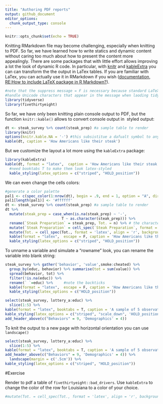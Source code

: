 ```yaml
---
title: "Authoring PDF reports"
output: github_document
editor_options: 
  chunk_output_type: console
---
```


```r
knitr::opts_chunk$set(echo = TRUE)
```

Knitting RMarkdown file may become challenging, especially when knitting to PDF. So far, we have learned how to write statics and dynamic content without caring too much about how to present the content more appealingly. There are some packages that with little effort allows improving a lot the look of dynamic R code. In particular, with [knitr](https://yihui.name/knitr/) and [kableExtra](https://haozhu233.github.io/kableExtra/awesome_table_in_html.html) you can can transform the the output in LaTex tables. If you are familiar with LaTex, you can actually use it in RMarkdown if you wish ([documentation](https://rmarkdown.rstudio.com/pdf_document_format.html), [RE:How to include LaTeX package in R Markdown?](https://tex.stackexchange.com/questions/171711/how-to-include-latex-package-in-r-markdown)).


```r
#note that the suppress message = F is necessary because standard LaTeX can't 
#handle Unicode characters that appear in the message when laoding tidyverse
library(tidyverse)
library(fivethirtyeight)
```

So far, we have only been knitting plain console output to PDF, but the function `knitr::kable()` allows to convert console output in \LaTeX\ styled output:

```r
dt <- steak_survey %>% count(steak_prep) #a sample table to render
library(knitr)
options(knitr.kable.NA = '-') #this subsistitue a dafualt symbol to any NA
kable(dt, caption = 'How Americans like their steak')
```

But we customize the layout a lot more using the `kableExtra` package:

```r
library(kableExtra)
kable(dt, format = "latex",  caption = 'How Americans like their steak', booktabs = T) %>% 
  #need booktabs T to make them look latex-styled
  kable_styling(latex_options = c("striped", "HOLD_position")) 
```

We can even change the cells colors:

```r
#generate a color palette
pal1 <- c(spec_color(1:nrow(dt), begin = .9, end = 1, option = "A", direction = -1))
pal1[length(pal1)] <- '#ffffff'
dt <- steak_survey %>% count(steak_prep) #a sample table to render
dt %>%
  mutate(steak_prep = case_when(is.na(steak_prep) ~ '-',
                          T ~ as.character(steak_prep))) %>% 
  rename(`Steak Preparation` = steak_prep, Tot. = n) %>% # the character _ conflicts with LaTeX code
  mutate(`Steak Preparation` = cell_spec(`Steak Preparation`, format = 'latex', align = 'l', background = pal1)) %>%
  mutate(Tot. = cell_spec(Tot., format = 'latex', align = 'r', background = pal1)) %>%
  kable(format = "latex",  escape = F, caption = 'How Americans like their steak', booktabs = T) %>%
  kable_styling(latex_options = c("striped", "HOLD_position"))
```

To unname a variable and simulate a "rowname" look, you can rename the variable into blank string:

```r
steak_survey %>% gather('behavior', 'value',smoke:cheated) %>% 
  group_by(educ, behavior) %>% summarise(tot = sum(value)) %>% 
  spread(behavior, tot) %>% 
  filter(!is.na(educ)) %>% 
  rename(` `=educ) %>%     #note the backticks
  kable(format = "latex",  escape = F, caption = 'How Americans like their steak', booktabs = T) %>% 
  kable_styling(latex_options = c("HOLD_position"))
```


```r
select(steak_survey, lottery_a:educ) %>% 
  slice(1:5) %>% 
kable(format = "latex", booktabs = T, caption = 'A sample of 5 observations') %>%
kable_styling(latex_options = c("striped", "scale_down", 'HOLD_position')) %>%
add_header_above(c("Behaviors" = 9, 'Demographics' = 4))
```

To knit the output to a new page with horizontal orientation you can use `landscape()`

```r
select(steak_survey, lottery_a:educ) %>% 
  slice(1:5) %>% 
kable(format = "latex", booktabs = T, caption = 'A sample of 5 observations') %>%
add_header_above(c("Behaviors" = 9, 'Demographics' = 4)) %>% 
  landscape(margin = c('.5cm')) %>% 
kable_styling(latex_options = c("striped", "HOLD_position"))
```


#Exercise

Render to pdf a table of `fivethirtyeight::bad_drivers`. Use `kableExtra` to change the color of the row for Louisiana to a color of your choice.

```r
#mutate(Tot. = cell_spec(Tot., format = 'latex', align = 'r', background = pal1))
```








